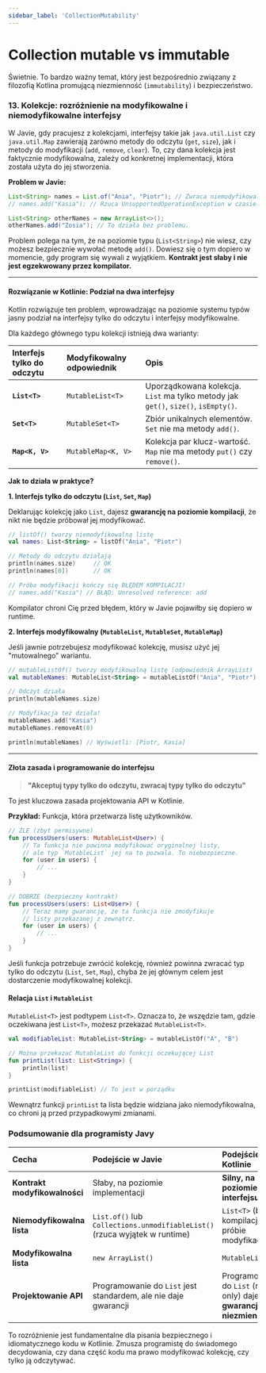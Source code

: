 ```yaml
---
sidebar_label: 'CollectionMutability'
---
```


# Collection mutable vs immutable

Świetnie. To bardzo ważny temat, który jest bezpośrednio związany z filozofią Kotlina promującą niezmienność (`immutability`) i bezpieczeństwo.

### 13. Kolekcje: rozróżnienie na modyfikowalne i niemodyfikowalne interfejsy

W Javie, gdy pracujesz z kolekcjami, interfejsy takie jak `java.util.List` czy `java.util.Map` zawierają zarówno metody do odczytu (`get`, `size`), jak i metody do modyfikacji (`add`, `remove`, `clear`). To, czy dana kolekcja jest faktycznie modyfikowalna, zależy od konkretnej implementacji, która została użyta do jej stworzenia.

**Problem w Javie:**
```java
List<String> names = List.of("Ania", "Piotr"); // Zwraca niemodyfikowalną listę
// names.add("Kasia"); // Rzuca UnsupportedOperationException w czasie działania!

List<String> otherNames = new ArrayList<>();
otherNames.add("Zosia"); // To działa bez problemu.
```
Problem polega na tym, że na poziomie typu (`List<String>`) nie wiesz, czy możesz bezpiecznie wywołać metodę `add()`. Dowiesz się o tym dopiero w momencie, gdy program się wywali z wyjątkiem. **Kontrakt jest słaby i nie jest egzekwowany przez kompilator.**

---

#### Rozwiązanie w Kotlinie: Podział na dwa interfejsy

Kotlin rozwiązuje ten problem, wprowadzając na poziomie systemu typów jasny podział na interfejsy tylko do odczytu i interfejsy modyfikowalne.

Dla każdego głównego typu kolekcji istnieją dwa warianty:

| Interfejs tylko do odczytu | Modyfikowalny odpowiednik | Opis |
| :--- | :--- | :--- |
| **`List<T>`** | `MutableList<T>` | Uporządkowana kolekcja. `List` ma tylko metody jak `get()`, `size()`, `isEmpty()`. |
| **`Set<T>`** | `MutableSet<T>` | Zbiór unikalnych elementów. `Set` nie ma metody `add()`. |
| **`Map<K, V>`**| `MutableMap<K, V>`| Kolekcja par klucz-wartość. `Map` nie ma metody `put()` czy `remove()`. |

**Jak to działa w praktyce?**

**1. Interfejs tylko do odczytu (`List`, `Set`, `Map`)**

Deklarując kolekcję jako `List`, dajesz **gwarancję na poziomie kompilacji**, że nikt nie będzie próbował jej modyfikować.

```kotlin
// listOf() tworzy niemodyfikowalną listę
val names: List<String> = listOf("Ania", "Piotr")

// Metody do odczytu działają
println(names.size)     // OK
println(names[0])       // OK

// Próba modyfikacji kończy się BŁĘDEM KOMPILACJI!
// names.add("Kasia") // BŁĄD: Unresolved reference: add
```
Kompilator chroni Cię przed błędem, który w Javie pojawiłby się dopiero w runtime.

**2. Interfejs modyfikowalny (`MutableList`, `MutableSet`, `MutableMap`)**

Jeśli jawnie potrzebujesz modyfikować kolekcję, musisz użyć jej "mutowalnego" wariantu.

```kotlin
// mutableListOf() tworzy modyfikowalną listę (odpowiednik ArrayList)
val mutableNames: MutableList<String> = mutableListOf("Ania", "Piotr")

// Odczyt działa
println(mutableNames.size)

// Modyfikacja też działa!
mutableNames.add("Kasia")
mutableNames.removeAt(0)

println(mutableNames) // Wyświetli: [Piotr, Kasia]
```

---

#### Złota zasada i programowanie do interfejsu

> **"Akceptuj typy tylko do odczytu, zwracaj typy tylko do odczytu"**

To jest kluczowa zasada projektowania API w Kotlinie.

**Przykład:** Funkcja, która przetwarza listę użytkowników.
```kotlin
// ŹLE (zbyt permisywne)
fun processUsers(users: MutableList<User>) {
    // Ta funkcja nie powinna modyfikować oryginalnej listy,
    // ale typ `MutableList` jej na to pozwala. To niebezpieczne.
    for (user in users) {
        // ...
    }
}

// DOBRZE (bezpieczny kontrakt)
fun processUsers(users: List<User>) {
    // Teraz mamy gwarancję, że ta funkcja nie zmodyfikuje
    // listy przekazanej z zewnątrz.
    for (user in users) {
        // ...
    }
}
```
Jeśli funkcja potrzebuje zwrócić kolekcję, również powinna zwracać typ tylko do odczytu (`List`, `Set`, `Map`), chyba że jej głównym celem jest dostarczenie modyfikowalnej kolekcji.

#### Relacja `List` i `MutableList`

`MutableList<T>` jest podtypem `List<T>`. Oznacza to, że wszędzie tam, gdzie oczekiwana jest `List<T>`, możesz przekazać `MutableList<T>`.

```kotlin
val modifiableList: MutableList<String> = mutableListOf("A", "B")

// Można przekazać MutableList do funkcji oczekującej List
fun printList(list: List<String>) {
    println(list)
}

printList(modifiableList) // To jest w porządku
```
Wewnątrz funkcji `printList` ta lista będzie widziana jako niemodyfikowalna, co chroni ją przed przypadkowymi zmianami.

### Podsumowanie dla programisty Javy

| Cecha | Podejście w Javie | Podejście w Kotlinie | Kluczowa korzyść |
| :--- | :--- | :--- | :--- |
| **Kontrakt modyfikowalności**| Słaby, na poziomie implementacji | **Silny, na poziomie interfejsu/typu** | **Bezpieczeństwo w czasie kompilacji** |
| **Niemodyfikowalna lista** | `List.of()` lub `Collections.unmodifiableList()` (rzuca wyjątek w runtime) | `List<T>` (błąd kompilacji przy próbie modyfikacji) | Wykrywanie błędów na wczesnym etapie |
| **Modyfikowalna lista** | `new ArrayList()` | `MutableList<T>` | Jawna intencja w kodzie |
| **Projektowanie API** | Programowanie do `List` jest standardem, ale nie daje gwarancji | Programowanie do `List` (read-only) daje **gwarancję niezmienności** | Bezpieczniejsze i bardziej przewidywalne API |

To rozróżnienie jest fundamentalne dla pisania bezpiecznego i idiomatycznego kodu w Kotlinie. Zmusza programistę do świadomego decydowania, czy dana część kodu ma prawo modyfikować kolekcję, czy tylko ją odczytywać.